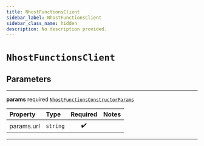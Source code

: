 ```yaml
---
title: NhostFunctionsClient
sidebar_label: NhostFunctionsClient
sidebar_class_name: hidden
description: No description provided.
---
```


# `NhostFunctionsClient`

## Parameters

---

**<span className="parameter-name">params</span>** <span className="optional-status">required</span> [`NhostFunctionsConstructorParams`](/reference/docgen/javascript/nhost-js/types/nhost-functions-constructor-params)

| Property                                                                               | Type     | Required | Notes |
| :------------------------------------------------------------------------------------- | :------- | :------: | :---- |
| <span className="parameter-name"><span className="light-grey">params.</span>url</span> | `string` |    ✔️    |       |

---
